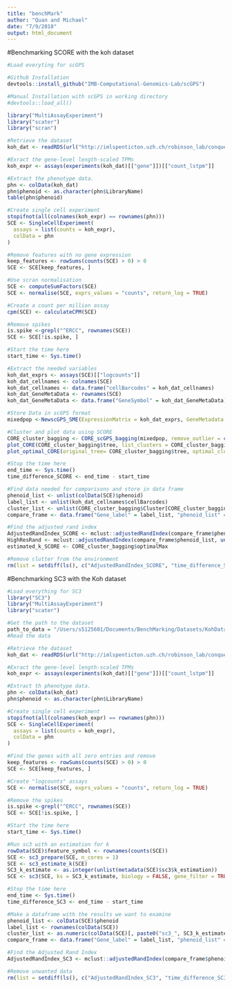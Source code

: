 ```yaml
---
title: "benchMark"
author: "Quan and Michael"
date: "7/9/2018"
output: html_document
---
```


#Benchmarking SCORE with the koh dataset
```r
#Load everyting for scGPS

#Github Installation
devtools::install_github("IMB-Computational-Genomics-Lab/scGPS")

#Manual Installation with scGPS in working directory
#devtools::load_all()

library("MultiAssayExperiment")
library("scater")
library("scran")

#Retrieve the dataset
koh_dat <- readRDS(url("http://imlspenticton.uzh.ch/robinson_lab/conquer/data-mae/SRP073808.rds"))

#Exract the gene-level length-scaled TPMs
koh_expr <- assays(experiments(koh_dat)[["gene"]])[["count_lstpm"]]

#Extract the phenotype data.
phn <- colData(koh_dat)
phn$phenoid <- as.character(phn$LibraryName)
table(phn$phenoid)

#Create single cell experiment
stopifnot(all(colnames(koh_expr) == rownames(phn)))
SCE <- SingleCellExperiment(
  assays = list(counts = koh_expr),
  colData = phn
)

#Remove features with no gene expression
keep_features <- rowSums(counts(SCE) > 0) > 0
SCE <- SCE[keep_features, ]

#Use scran normalisation
SCE <- computeSumFactors(SCE)
SCE <- normalise(SCE, exprs_values = "counts", return_log = TRUE) 

#Create a count per million assay
cpm(SCE) <- calculateCPM(SCE)

#Remove spikes
is.spike <-grepl("^ERCC", rownames(SCE))
SCE <- SCE[!is.spike, ]

#Start the time here
start_time <- Sys.time()

#Extract the needed variables
koh_dat_exprs <- assays(SCE)[["logcounts"]]
koh_dat_cellnames <- colnames(SCE)
koh_dat_cellnames <- data.frame("cellBarcodes" = koh_dat_cellnames)
koh_dat_GeneMetaData <- rownames(SCE)
koh_dat_GeneMetaData <- data.frame("GeneSymbol" = koh_dat_GeneMetaData)

#Store Data in scGPS format
mixedpop <-NewscGPS_SME(ExpressionMatrix = koh_dat_exprs, GeneMetadata = koh_dat_GeneMetaData, CellMetadata = koh_dat_cellnames)

#Cluster and plot data using SCORE
CORE_cluster_bagging <- CORE_scGPS_bagging(mixedpop, remove_outlier = c(0), PCA=FALSE, bagging_run = 20, subsample_proportion = .8)
plot_CORE(CORE_cluster_bagging$tree, list_clusters = CORE_cluster_bagging$Cluster)
plot_optimal_CORE(original_tree= CORE_cluster_bagging$tree, optimal_cluster = unlist(CORE_cluster_bagging$Cluster[CORE_cluster_bagging$optimal_index]), shift = -100)

#Stop the time here
end_time <- Sys.time()
time_difference_SCORE <- end_time - start_time

#Find data needed for comparisons and store in data frame
phenoid_list <- unlist(colData(SCE)$phenoid)
label_list <- unlist(koh_dat_cellnames$cellBarcodes)
cluster_list <- unlist(CORE_cluster_bagging$Cluster[CORE_cluster_bagging$optimal_index])
compare_frame <- data.frame("Gene_label" = label_list, "phenoid_list" = phenoid_list, "cluster" = cluster_list)

#Find the adjusted rand index
AdjustedRandIndex_SCORE <- mclust::adjustedRandIndex(compare_frame$phenoid_list, compare_frame$cluster)
HighResRand <- mclust::adjustedRandIndex(compare_frame$phenoid_list, unlist(CORE_cluster_bagging$Cluster[1]))
estimated_k_SCORE <- CORE_cluster_bagging$optimalMax

#Remove clutter from the environment
rm(list = setdiff(ls(), c("AdjustedRandIndex_SCORE", "time_difference_SCORE", "estimated_k_SCORE", "HighResRand")))

```



#Benchmarking SC3 with the Koh dataset
```r
#Load everything for SC3
library("SC3")
library("MultiAssayExperiment")
library("scater")

#Get the path to the dataset
path_to_data = "/Users/s5125601/Documents/BenchMarking/Datasets/KohDataset/"
#Read the data

#Retrieve the dataset
koh_dat <- readRDS(url("http://imlspenticton.uzh.ch/robinson_lab/conquer/data-mae/SRP073808.rds"))

#Exract the gene-level length-scaled TPMs
koh_expr <- assays(experiments(koh_dat)[["gene"]])[["count_lstpm"]]

#Extract th phenotype data.
phn <- colData(koh_dat)
phn$phenoid <- as.character(phn$LibraryName)

#Create single cell experiment
stopifnot(all(colnames(koh_expr) == rownames(phn)))
SCE <- SingleCellExperiment(
  assays = list(counts = koh_expr),
  colData = phn
)

#Find the genes with all zero entries and remove
keep_features <- rowSums(counts(SCE) > 0) > 0
SCE <- SCE[keep_features, ]

#Create "logcounts" assays
SCE <- normalise(SCE, exprs_values = "counts", return_log = TRUE)

#Remove the spikes
is.spike <-grepl("^ERCC", rownames(SCE))
SCE <- SCE[!is.spike, ]

#Start the time here
start_time <- Sys.time()

#Run sc3 with an estimation for k
rowData(SCE)$feature_symbol <- rownames(counts(SCE))
SCE <- sc3_prepare(SCE, n_cores = 1)
SCE <- sc3_estimate_k(SCE)
SC3_k_estimate <- as.integer(unlist(metadata(SCE)$sc3$k_estimation))
SCE <- sc3(SCE, ks = SC3_k_estimate, biology = FALSE, gene_filter = TRUE, n_cores = 1)

#Stop the time here
end_time <- Sys.time()
time_difference_SC3 <- end_time - start_time

#Make a dataframe with the results we want to examine
phenoid_list <- colData(SCE)$phenoid
label_list <- rownames(colData(SCE))
cluster_list <- as.numeric(colData(SCE)[, paste0("sc3_", SC3_k_estimate, "_clusters")])
compare_frame <- data.frame("Gene_label" = label_list, "phenoid_list" = phenoid_list, "cluster" = cluster_list)

#Find the Adjusted Rand Index
AdjustedRandIndex_SC3 <- mclust::adjustedRandIndex(compare_frame$phenoid_list, compare_frame$cluster)

#Remove unwanted data
rm(list = setdiff(ls(), c("AdjustedRandIndex_SC3", "time_difference_SC3", "SC3_k_estimate")))

```




